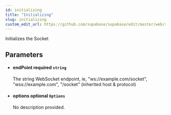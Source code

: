 ```yaml
---
id: initializing
title: "Initializing"
slug: initializing
custom_edit_url: https://github.com/supabase/supabase/edit/master/web/spec/realtime.yml
---
```



Initializes the Socket



## Parameters


<ul className="method-list-group">
  
<li className="method-list-item">
  <h4 className="method-list-item-label">
    <span className="method-list-item-label-name">
      endPoint
    </span>
    <span className="method-list-item-label-badge required">
      required
    </span>
    <span className="method-list-item-validation">
      <code>string</code>
    </span>
  </h4>
  <div class="method-list-item-description">

The string WebSocket endpoint, ie, "ws://example.com/socket", "wss://example.com", "/socket" (inherited host & protocol)

  </div>
  
</li>


<li className="method-list-item">
  <h4 className="method-list-item-label">
    <span className="method-list-item-label-name">
      options
    </span>
    <span className="method-list-item-label-badge false">
      optional
    </span>
    <span className="method-list-item-validation">
      <code>Options</code>
    </span>
  </h4>
  <div class="method-list-item-description">

No description provided. 

  </div>
  
</li>

</ul>